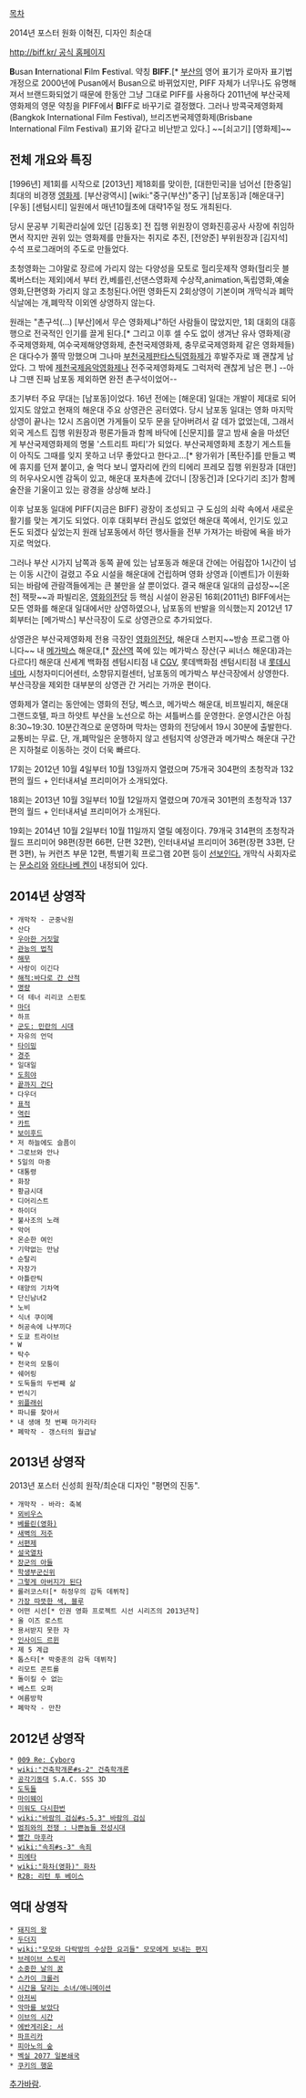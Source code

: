 [[목차]]
{{{#!html
<img src="http://www.biff.kr/2014/kor/img/01/poster_19th.png" width="315" height="465">
}}}

2014년 포스터 원화 이혁진, 디자인 최순대



[[http://biff.kr/ 공식 홈페이지]]

'''B'''usan '''I'''nternational '''F'''ilm '''F'''estival. 약칭 '''BIFF'''.[* [[부산]]의 영어 표기가 로마자 표기법 개정으로 2000년에 Pusan에서 Busan으로 바뀌었지만, PIFF 자체가 너무나도 유명해져서 브랜드화되었기 때문에 한동안 그냥 그대로 PIFF를 사용하다 2011년에 부산국제영화제의 영문 약칭을 PIFF에서 '''B'''IFF로 바꾸기로 결정했다. 그러나 방콕국제영화제(Bangkok International Film Festival), 브리즈번국제영화제(Brisbane International Film Festival) 표기와 같다고 비난받고 있다.] ~~[쇠고기] [영화제]~~

== 전체 개요와 특징 ==
[1996년] 제1회를 시작으로 [2013년] 제18회를 맞이한, [대한민국]을 넘어선 [한중일] 최대의 비경쟁 [[영화제]].
[부산광역시] [wiki:"중구(부산)"중구] [남포동]과 [해운대구] [우동] [센텀시티] 일원에서 매년10월초에 대략1주일 정도 개최된다.

당시 문공부 기획관리실에 있던 [김동호] 전 집행 위원장이 영화진흥공사 사장에 취임하면서 작지만 권위 있는 영화제를 만들자는 취지로 추진, [전양준] 부위원장과 [김지석] 수석 프로그래머의 주도로 만들었다.

초청영화는 그야말로 장르에 가리지 않는 다양성을 모토로 헐리웃제작 영화(헐리웃 블록버스터는 제외)에서 부터 칸,베를린,선댄스영화제 수상작,animation,독립영화,예술영화,단편영화 가리지 않고 초청된다.어떤 영화든지 2회상영이 기본이며 개막식과 폐막식날에는 개,폐막작 이외엔 상영하지 않는다.   
 

원래는 "촌구석(...) [부산]에서 무슨 영화제냐"하던 사람들이 많았지만, 1회 대회의 대흥행으로 전국적인 인기를 끌게 된다.[* 그리고 이후 셀 수도 없이 생겨난 유사 영화제(광주국제영화제, 여수국제해양영화제, 춘천국제영화제, 충무로국제영화제 같은 영화제들)은 대다수가 쫄딱 망했으며 그나마 [[부천국제판타스틱영화제]]가 후발주자로 꽤 괜찮게 남았다. 그 밖에 [[제천국제음악영화제]]나 전주국제영화제도 그럭저럭 괜찮게 남은 편.] --아냐 그땐 진짜 남포동 제외하면 완전 촌구석이었어--

초기부터 주요 무대는 [남포동]이었다. 16년 전에는 [해운대] 일대는 개발이 제대로 되어 있지도 않았고 현재의 해운대 주요 상영관은 공터였다. 당시 남포동 일대는 영화 마지막 상영이 끝나는 12시 즈음이면 가게들이 모두 문을 닫아버려서 갈 데가 없었는데, 그래서 외국 게스트 집행 위원장과 평론가들과 함께 바닥에 [신문지]를 깔고 밤새 술을 마셨던 게 부산국제영화제의 명물 '스트리트 파티'가 되었다. 부산국제영화제 초창기 게스트들이 아직도 그때를 잊지 못하고 너무 좋았다고 한다고...[* 왕가위가 [폭탄주]를 만들고 벽에 휴지를 던져 붙이고, 술 먹다 보니 옆자리에 칸의 티에리 프레모 집행 위원장과 [대만]의 허우사오시엔 감독이 있고, 해운대 포차촌에 갔더니 [장동건]과 [오다기리 조]가 함께 술잔을 기울이고 있는 광경을 상상해 보라.]

이후 남포동 일대에 PIFF(지금은 BIFF) 광장이 조성되고 구 도심의 쇠락 속에서 새로운 활기를 맞는 계기도 되었다. 이후 대회부터 관심도 없었던 해운대 쪽에서, 인기도 있고 돈도 되겠다 싶었는지 원래 남포동에서 하던 행사들을 전부 가져가는 바람에 욕을 바가지로 먹었다.

그러나 부산 시가지 남쪽과 동쪽 끝에 있는 남포동과 해운대 간에는 어림잡아 1시간이 넘는 이동 시간이 걸렸고 주요 시설을 해운대에 건립하며 영화 상영과 [이벤트]가 이원화되는 바람에 관람객들에게는 큰 불만을 살 뿐이었다. 결국 해운대 일대의 급성장~~[온천] 잭팟~~과 파빌리온, [[영화의전당]] 등 핵심 시설이 완공된 16회(2011년) BIFF에서는 모든 영화를 해운대 일대에서만 상영하였으나, 남포동의 반발을 의식했는지 2012년 17회부터는 [메가박스] 부산극장이 도로 상영관으로 추가되었다.

상영관은 부산국제영화제 전용 극장인 [[영화의전당]], 해운대 스펀지~~방송 프로그램 아니다~~ 내 [[메가박스]] 해운대,[* [[장산역]] 쪽에 있는 메가박스 장산(구 씨너스 해운대)과는 다르다!] 해운대 신세계 백화점 센텀시티점 내 [[CGV]], 롯데백화점 센텀시티점 내 [[롯데시네마]], 시청자미디어센터, 소향뮤지컬센터, 남포동의 메가박스 부산극장에서 상영한다. 부산극장을 제외한 대부분의 상영관 간 거리는 가까운 편이다. 

영화제가 열리는 동안에는 영화의 전당, 벡스코, 메가박스 해운대, 비프빌리지, 해운대 그랜드호텔, 파크 하얏트 부산을 노선으로 하는 셔틀버스를 운영한다. 운영시간은 아침 8:30~19:30. 10분간격으로 운영하며 막차는 영화의 전당에서 19시 30분에 출발한다. 교통비는 무료. 단, 개,폐막일은 운행하지 않고 센텀지역 상영관과 메가박스 해운대 구간은 지하철로 이동하는 것이 더욱 빠르다.

17회는 2012년 10월 4일부터 10월 13일까지 열렸으며 75개국 304편의 초청작과 132편의 월드 + 인터내셔널 프리미어가 소개되었다.

18회는 2013년 10월 3일부터 10월 12일까지 열렸으며 70개국 301편의 초청작과 137편의 월드 + 인터내셔널 프리미어가 소개된다.

19회는 2014년 10월 2일부터 10월 11일까지 열릴 예정이다. 79개국 314편의 초청작과 월드 프리미어 98편(장편 66편, 단편 32편), 인터내셔널 프리미어 36편(장편 33편, 단편 3편), 뉴 커런츠 부문 12편, 특별기획 프로그램 20편 등이 [http://news.naver.com/main/read.nhn?mode=LSD&mid=shm&sid1=103&oid=001&aid=0007099675 선보인다.] 개막식 사회자로는 [[문소리]]와 [[와타나베 켄]]이 내정되어 있다.

== 2014년 상영작 ==
 * 개막작 - 군중낙원
 * 산다
 * [[우아한 거짓말]]
 * [[관능의 법칙]]
 * [[해무]]
 * 사랑이 이긴다
 * [[해적:바다로 간 산적]]
 * [[명량]]
 * 더 테너 리리코 스핀토
 * [[마더]]
 * 하프
 * [[군도: 민란의 시대]]
 * 자유의 언덕
 * [[타이밍]]
 * [[경주]]
 * 일대일
 * [[도희야]]
 * [[끝까지 간다]]
 * 다우더
 * [[표적]]
 * [[역린]]
 * [[카트]]
 * [[보이후드]]
 * 저 하늘에도 슬픔이
 * 그로브와 안나
 * 5일의 마중
 * 대통령
 * 화장
 * 황금시대
 * 디어리스트
 * 하이더
 * 불사조의 노래
 * 악어
 * 온순한 여인
 * 기약없는 만남
 * 순탈리
 * 자장가
 * 아틀란틱
 * 태양의 기차역
 * 단신남녀2
 * 노비
 * 식녀 쿠이메
 * 허공속에 나부끼다
 * 도쿄 트라이브
 * W
 * 탁수
 * 천국의 모퉁이
 * 쉐어링
 * 도둑들의 두번째 삶
 * 번식기
 * [[위플래쉬]]
 * 파니를 찾아서
 * 내 생애 첫 번째 마가리타
 * 폐막작 - 갱스터의 월급날


== 2013년 상영작 ==

{{{#!html
<img src="http://www.biff.kr/structure/kor/img/poster_18th.jpg" width="315" height="465">
}}}

2013년 포스터 신성희 원작/최순대 디자인 "평면의 진동".

 * 개막작 - 바라: 축복
 * [[뫼비우스]]
 * [[베를린(영화)]]
 * [[새벽의 저주]]
 * [[서편제]]
 * [[설국열차]]
 * [[장군의 아들]]
 * [[학생부군신위]]
 * [[그렇게 아버지가 된다]]
 * 롤러코스터[* 하정우의 감독 데뷔작]
 * [[가장 따뜻한 색, 블루]]
 * 어떤 시선[* 인권 영화 프로젝트 시선 시리즈의 2013년작]
 * 올 이즈 로스트
 * 용서받지 못한 자
 * [[인사이드 르윈]]
 * 제 5 계급
 * 톱스타[* 박중훈의 감독 데뷔작]
 * 리모트 콘트롤
 * 돌이킬 수 없는
 * 베스트 오퍼
 * 여름방학
 * 폐막작 - 만찬

== 2012년 상영작 ==
 * [[009 Re: Cyborg]]
 * [[wiki:"건축학개론#s-2" 건축학개론]]
 * [[공각기동대]] S.A.C. SSS 3D
 * [[도둑들]]
 * [[마이웨이]]
 * [[미워도 다시한번]]
 * [[wiki:"바람의 검심#s-5.3" 바람의 검심]]
 * [[범죄와의 전쟁 : 나쁜놈들 전성시대]]
 * [[빨간 마후라]]
 * [[wiki:"속죄#s-3" 속죄]]
 * [[피에타]]
 * [[wiki:"화차(영화)" 화차]]
 * [[R2B:%20리턴%20투%20베이스|R2B: 리턴 투 베이스]]

== 역대 상영작 ==
 * [[돼지의 왕]]
 * [[두더지]]
 * [[wiki:"모모와 다락방의 수상한 요괴들" 모모에게 보내는 편지]]
 * [[브레이브 스토리]]
 * [[소중한 날의 꿈]]
 * [[스카이 크롤러]]
 * [[시간을 달리는 소녀/애니메이션]]
 * [[아저씨]]
 * [[악마를 보았다]]
 * [[이브의 시간]]
 * [[에반게리온: 서]]
 * [[파프리카]]
 * [[피아노의 숲]]
 * [[벡실 2077 일본쇄국]]
 * [[쿠키의 행운]] 
 
[[추가바람]].
